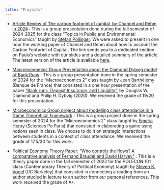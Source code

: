 ```yaml
---
title: "Projects"
---
```


\begin{center}
Welcome tom my project webpage. You will find here a list of ongoing or past projects I have worked on.
\end{center}

- [Article Review of The carbon footprint of capital, by Chancel and Rehm in 2024](https://www.paulogcd.com/TPEE_Presentation/) : This is a group presentation done during the fall semester of 2024-2025 for the class “Topics in Public and Environmental Economics” taught by [Stefan Pollinger](https://www.stefanpollinger.com/). We were asked to present in one hour the working paper of Chancel and Rehm about how to account the Carbon Footprint of Capital. The link sends you to a dedicated section on Paulo's website with our slides and a detailed summary of the article. The latest version of the article is available [here](https://www.dropbox.com/scl/fi/8jsi7pgno80xlhhjsu3zc/CarbonCapital2023ChancelRehm.pdf?rlkey=nu70bve6k1ofmqz2zpttox9gh&e=1).

- [Macroeconomics Group Presentation about the Diamond Dybvig model of Bank Runs](macro_pre.pdf) : 
This is a group presentation done in the spring semester of 2024 for the "Macroeconomics 2" class taught by [Jean Barthélemy](https://sites.google.com/site/jeanbarthelemyeconomist/home) (Banque de France) that consisted in a one hour presentation of the paper ["Bank runs, Deposit Insurance, and Liquidity"](https://www.jstor.org/stable/1837095), by Douglas W. Diamond and Philip H. Dybvig (2020). We received the grade of 19/20 for this presentation.

- [Microeconomics Group project about modelling class attendance in a Game Theoretical Framework](Micro_Group_Project.pdf) : 
This is a group project done in the spring semester of 2024 for the "Microeconomics 2" class taught by [Emeric Henry](https://sites.google.com/site/emericmlhenry/home) (Sciences Po Paris) that consisted in elaborating a game using notions seen in class. We choose to do it on strategic interactions between students in a context of class attendance. We received the grade of 17.5/20 for this work.

- [Political Economy Theory Paper: "Who controls the flows? A comparative analysis of Fernand Braudel and David Harvey"](theory-paper_braudel-harvey.pdf) : 
This is a theory paper done in the fall semester of 2022 for the POLECON 101 class (Contemporary Theory of Political Economy) taught by [Steven K. Vogel](https://polisci.berkeley.edu/people/person/steven-vogel) (UC Berkeley) that consisted in connecting a reading from an author studied in lecture to an author from our personal references. This work received the grade of A+.
